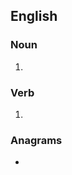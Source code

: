 ==English==

===Noun===
{{head|en|noun form}}

# {{plural of|en|wane}}

===Verb===
{{head|en|verb form}}

# {{en-third-person singular of|wane}}

===Anagrams===
* {{anagrams|en|a=aensw|wanse|weans}}